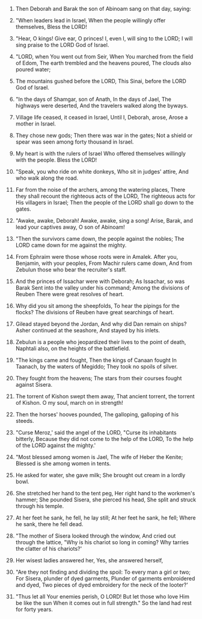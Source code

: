 
1. Then Deborah and Barak the son of Abinoam sang on that day, saying:

2. "When leaders lead in Israel, When the people willingly offer themselves, Bless the LORD!

3. "Hear, O kings! Give ear, O princes! I, even I, will sing to the LORD; I will sing praise to the LORD God of Israel.

4. "LORD, when You went out from Seir, When You marched from the field of Edom, The earth trembled and the heavens poured, The clouds also poured water;

5. The mountains gushed before the LORD, This Sinai, before the LORD God of Israel.

6. "In the days of Shamgar, son of Anath, In the days of Jael, The highways were deserted, And the travelers walked along the byways.

7. Village life ceased, it ceased in Israel, Until I, Deborah, arose, Arose a mother in Israel.

8. They chose new gods; Then there was war in the gates; Not a shield or spear was seen among forty thousand in Israel.

9. My heart is with the rulers of Israel Who offered themselves willingly with the people. Bless the LORD!

10. "Speak, you who ride on white donkeys, Who sit in judges' attire, And who walk along the road.

11. Far from the noise of the archers, among the watering places, There they shall recount the righteous acts of the LORD, The righteous acts for His villagers in Israel; Then the people of the LORD shall go down to the gates.

12. "Awake, awake, Deborah! Awake, awake, sing a song! Arise, Barak, and lead your captives away, O son of Abinoam!

13. "Then the survivors came down, the people against the nobles; The LORD came down for me against the mighty.

14. From Ephraim were those whose roots were in Amalek. After you, Benjamin, with your peoples, From Machir rulers came down, And from Zebulun those who bear the recruiter's staff.

15. And the princes of Issachar were with Deborah; As Issachar, so was Barak Sent into the valley under his command; Among the divisions of Reuben There were great resolves of heart.

16. Why did you sit among the sheepfolds, To hear the pipings for the flocks? The divisions of Reuben have great searchings of heart.

17. Gilead stayed beyond the Jordan, And why did Dan remain on ships? Asher continued at the seashore, And stayed by his inlets.

18. Zebulun is a people who jeopardized their lives to the point of death, Naphtali also, on the heights of the battlefield.

19. "The kings came and fought, Then the kings of Canaan fought In Taanach, by the waters of Megiddo; They took no spoils of silver.

20. They fought from the heavens; The stars from their courses fought against Sisera.

21. The torrent of Kishon swept them away, That ancient torrent, the torrent of Kishon. O my soul, march on in strength!

22. Then the horses' hooves pounded, The galloping, galloping of his steeds.

23. "Curse Meroz,' said the angel of the LORD, "Curse its inhabitants bitterly, Because they did not come to the help of the LORD, To the help of the LORD against the mighty.'

24. "Most blessed among women is Jael, The wife of Heber the Kenite; Blessed is she among women in tents.

25. He asked for water, she gave milk; She brought out cream in a lordly bowl.

26. She stretched her hand to the tent peg, Her right hand to the workmen's hammer; She pounded Sisera, she pierced his head, She split and struck through his temple.

27. At her feet he sank, he fell, he lay still; At her feet he sank, he fell; Where he sank, there he fell dead.

28. "The mother of Sisera looked through the window, And cried out through the lattice, "Why is his chariot so long in coming? Why tarries the clatter of his chariots?'

29. Her wisest ladies answered her, Yes, she answered herself,

30. "Are they not finding and dividing the spoil: To every man a girl or two; For Sisera, plunder of dyed garments, Plunder of garments embroidered and dyed, Two pieces of dyed embroidery for the neck of the looter?'

31. "Thus let all Your enemies perish, O LORD! But let those who love Him be like the sun When it comes out in full strength." So the land had rest for forty years.


